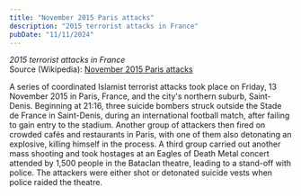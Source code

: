 ```yaml
---
title: "November 2015 Paris attacks"
description: "2015 terrorist attacks in France"
pubDate: "11/11/2024"
---
```


*2015 terrorist attacks in France*  
Source (Wikipedia): [November 2015 Paris attacks][1]

A series of coordinated Islamist terrorist attacks took place on Friday, 13 November 2015 in Paris, France, and the city's northern suburb, Saint-Denis. Beginning at 21:16, three suicide bombers struck outside the Stade de France in Saint-Denis, during an international football match, after failing to gain entry to the stadium. Another group of attackers then fired on crowded cafés and restaurants in Paris, with one of them also detonating an explosive, killing himself in the process. A third group carried out another mass shooting and took hostages at an Eagles of Death Metal concert attended by 1,500 people in the Bataclan theatre, leading to a stand-off with police. The attackers were either shot or detonated suicide vests when police raided the theatre.

[1]: https://en.wikipedia.org/wiki/November_2015_Paris_attacks
